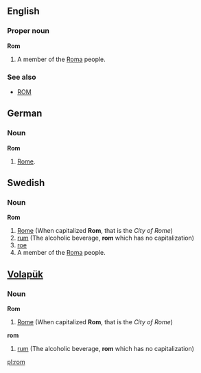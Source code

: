==English==
===Proper noun===
'''Rom'''

# A member of the [[Roma]] people.

===See also===
*[[ROM]]

==German==
===Noun===
'''Rom'''
# [[Rome]].

==Swedish==
===Noun===
'''Rom'''
# [[Rome]] (When capitalized '''Rom''', that is the ''City of Rome'')
# [[rum]]  (The alcoholic beverage, '''rom''' which has no capitalization)
# [[roe]]
# A member of the [[Roma]] people.


== [[Volapük]] == 
===Noun===
'''Rom'''
# [[Rome]] (When capitalized '''Rom''', that is the ''City of Rome'')

'''rom''' 
# [[rum]] (The alcoholic beverage, '''rom''' which has no capitalization)

[[pl:rom]]